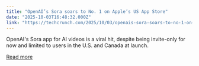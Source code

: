 ```yaml
---
title: "OpenAI’s Sora soars to No. 1 on Apple’s US App Store"
date: "2025-10-03T16:48:32.000Z"
link: "https://techcrunch.com/2025/10/03/openais-sora-soars-to-no-1-on-the-u-s-app-store/"
---
```


OpenAI's Sora app for AI videos is a viral hit, despite being invite-only for now and limited to users in the U.S. and Canada at launch. 

[Read more](https://techcrunch.com/2025/10/03/openais-sora-soars-to-no-1-on-the-u-s-app-store/)
